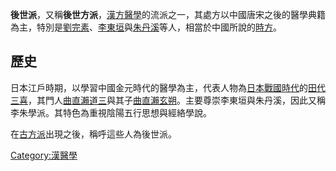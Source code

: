 {{unreferenced|time=2019-06-08T10:11:26+00:00}}
{{Expand|time=2018-04-20T10:15:14+00:00}}
'''後世派'''，又稱'''後世方派'''，[[漢方醫學|漢方醫學]]的流派之一，其處方以中國唐宋之後的醫學典籍為主，特別是[[劉完素|劉完素]]、[[李東垣|李東垣]]與[[朱丹溪|朱丹溪]]等人，相當於中國所說的[[時方|時方]]。

==歷史==
日本江戶時期，以學習中國金元時代的醫學為主，代表人物為[[日本戰國時代|日本戰國時代]]的[[田代三喜|田代三喜]]，其門人[[曲直瀨道三|曲直瀨道三]]與其子[[曲直瀨玄朔|曲直瀨玄朔]]。主要尊崇李東垣與朱丹溪，因此又稱李朱學派。其特色為重視陰陽五行思想與經絡學說。

在[[古方派|古方派]]出現之後，稱呼這些人為後世派。

[[Category:漢醫學|Category:漢醫學]]